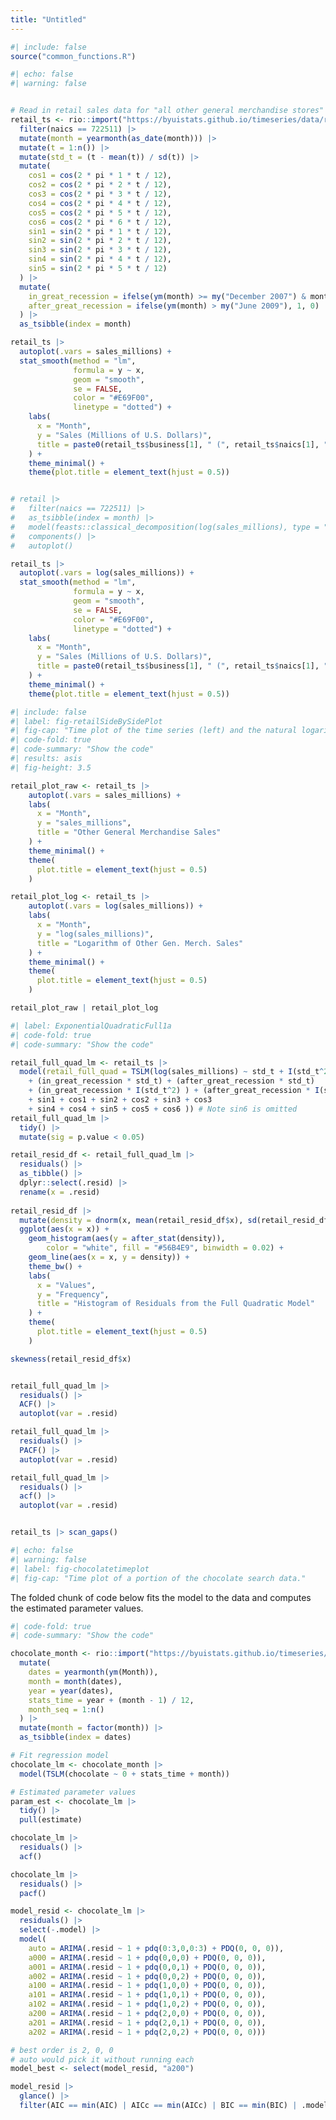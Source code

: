 ```yaml
---
title: "Untitled"
---
```



```r
#| include: false
source("common_functions.R")
```


```r
#| echo: false
#| warning: false


# Read in retail sales data for "all other general merchandise stores"
retail_ts <- rio::import("https://byuistats.github.io/timeseries/data/retail_by_business_type.parquet") |>
  filter(naics == 722511) |>
  mutate(month = yearmonth(as_date(month))) |>
  mutate(t = 1:n()) |>
  mutate(std_t = (t - mean(t)) / sd(t)) |>
  mutate(
    cos1 = cos(2 * pi * 1 * t / 12),
    cos2 = cos(2 * pi * 2 * t / 12),
    cos3 = cos(2 * pi * 3 * t / 12),
    cos4 = cos(2 * pi * 4 * t / 12),
    cos5 = cos(2 * pi * 5 * t / 12),
    cos6 = cos(2 * pi * 6 * t / 12),
    sin1 = sin(2 * pi * 1 * t / 12),
    sin2 = sin(2 * pi * 2 * t / 12),
    sin3 = sin(2 * pi * 3 * t / 12),
    sin4 = sin(2 * pi * 4 * t / 12),
    sin5 = sin(2 * pi * 5 * t / 12)
  ) |>
  mutate(
    in_great_recession = ifelse(ym(month) >= my("December 2007") & month <= my("June 2009"), 1, 0),
    after_great_recession = ifelse(ym(month) > my("June 2009"), 1, 0)
  ) |>
  as_tsibble(index = month)

retail_ts |>
  autoplot(.vars = sales_millions) +
  stat_smooth(method = "lm", 
              formula = y ~ x, 
              geom = "smooth",
              se = FALSE,
              color = "#E69F00",
              linetype = "dotted") +
    labs(
      x = "Month",
      y = "Sales (Millions of U.S. Dollars)",
      title = paste0(retail_ts$business[1], " (", retail_ts$naics[1], ")")
    ) +
    theme_minimal() +
    theme(plot.title = element_text(hjust = 0.5))


# retail |>
#   filter(naics == 722511) |>
#   as_tsibble(index = month) |>
#   model(feasts::classical_decomposition(log(sales_millions), type = "add")) |>
#   components() |>
#   autoplot()

retail_ts |>
  autoplot(.vars = log(sales_millions)) +
  stat_smooth(method = "lm", 
              formula = y ~ x, 
              geom = "smooth",
              se = FALSE,
              color = "#E69F00",
              linetype = "dotted") +
    labs(
      x = "Month",
      y = "Sales (Millions of U.S. Dollars)",
      title = paste0(retail_ts$business[1], " (", retail_ts$naics[1], ")")
    ) +
    theme_minimal() +
    theme(plot.title = element_text(hjust = 0.5))

```

<!-- @fig-retailSideBySidePlot shows the "Full service Restaurants" retail sales data. -->
```r
#| include: false
#| label: fig-retailSideBySidePlot
#| fig-cap: "Time plot of the time series (left) and the natural logarithm of the time series (right)"
#| code-fold: true
#| code-summary: "Show the code"
#| results: asis
#| fig-height: 3.5

retail_plot_raw <- retail_ts |>
    autoplot(.vars = sales_millions) +
    labs(
      x = "Month",
      y = "sales_millions",
      title = "Other General Merchandise Sales"
    ) +
    theme_minimal() +
    theme(
      plot.title = element_text(hjust = 0.5)
    )

retail_plot_log <- retail_ts |>
    autoplot(.vars = log(sales_millions)) +
    labs(
      x = "Month",
      y = "log(sales_millions)",
      title = "Logarithm of Other Gen. Merch. Sales"
    ) +
    theme_minimal() +
    theme(
      plot.title = element_text(hjust = 0.5)
    )

retail_plot_raw | retail_plot_log
```

```r
#| label: ExponentialQuadraticFull1a
#| code-fold: true
#| code-summary: "Show the code"

retail_full_quad_lm <- retail_ts |>
  model(retail_full_quad = TSLM(log(sales_millions) ~ std_t + I(std_t^2) 
    + (in_great_recession * std_t) + (after_great_recession * std_t) 
    + (in_great_recession * I(std_t^2) ) + (after_great_recession * I(std_t^2) ) 
    + sin1 + cos1 + sin2 + cos2 + sin3 + cos3 
    + sin4 + cos4 + sin5 + cos5 + cos6 )) # Note sin6 is omitted
retail_full_quad_lm |>
  tidy() |>
  mutate(sig = p.value < 0.05) 

retail_resid_df <- retail_full_quad_lm |> 
  residuals() |> 
  as_tibble() |> 
  dplyr::select(.resid) |>
  rename(x = .resid) 
  
retail_resid_df |>
  mutate(density = dnorm(x, mean(retail_resid_df$x), sd(retail_resid_df$x))) |>
  ggplot(aes(x = x)) +
    geom_histogram(aes(y = after_stat(density)),
        color = "white", fill = "#56B4E9", binwidth = 0.02) +
    geom_line(aes(x = x, y = density)) +
    theme_bw() +
    labs(
      x = "Values",
      y = "Frequency",
      title = "Histogram of Residuals from the Full Quadratic Model"
    ) +
    theme(
      plot.title = element_text(hjust = 0.5)
    )

skewness(retail_resid_df$x)


retail_full_quad_lm |>
  residuals() |>
  ACF() |> 
  autoplot(var = .resid)

retail_full_quad_lm |>
  residuals() |>
  PACF() |> 
  autoplot(var = .resid)

retail_full_quad_lm |> 
  residuals() |> 
  acf() |>
  autoplot(var = .resid)


retail_ts |> scan_gaps()
```



```r
#| echo: false
#| warning: false
#| label: fig-chocolatetimeplot
#| fig-cap: "Time plot of a portion of the chocolate search data."


```

 

The folded chunk of code below fits the model to the data and computes the estimated parameter values. 
```r
#| code-fold: true
#| code-summary: "Show the code"

chocolate_month <- rio::import("https://byuistats.github.io/timeseries/data/chocolate.csv") |>
  mutate(
    dates = yearmonth(ym(Month)),
    month = month(dates),
    year = year(dates),
    stats_time = year + (month - 1) / 12,
    month_seq = 1:n()
  ) |>
  mutate(month = factor(month)) |>
  as_tsibble(index = dates)

# Fit regression model
chocolate_lm <- chocolate_month |>
  model(TSLM(chocolate ~ 0 + stats_time + month))

# Estimated parameter values
param_est <- chocolate_lm |>
  tidy() |>
  pull(estimate)
```




```r
chocolate_lm |>
  residuals() |>
  acf()

chocolate_lm |>
  residuals() |>
  pacf()
```

```r
model_resid <- chocolate_lm |>
  residuals() |>
  select(-.model) |>
  model(
    auto = ARIMA(.resid ~ 1 + pdq(0:3,0,0:3) + PDQ(0, 0, 0)),
    a000 = ARIMA(.resid ~ 1 + pdq(0,0,0) + PDQ(0, 0, 0)),
    a001 = ARIMA(.resid ~ 1 + pdq(0,0,1) + PDQ(0, 0, 0)),
    a002 = ARIMA(.resid ~ 1 + pdq(0,0,2) + PDQ(0, 0, 0)),
    a100 = ARIMA(.resid ~ 1 + pdq(1,0,0) + PDQ(0, 0, 0)),
    a101 = ARIMA(.resid ~ 1 + pdq(1,0,1) + PDQ(0, 0, 0)),
    a102 = ARIMA(.resid ~ 1 + pdq(1,0,2) + PDQ(0, 0, 0)),
    a200 = ARIMA(.resid ~ 1 + pdq(2,0,0) + PDQ(0, 0, 0)),
    a201 = ARIMA(.resid ~ 1 + pdq(2,0,1) + PDQ(0, 0, 0)),
    a202 = ARIMA(.resid ~ 1 + pdq(2,0,2) + PDQ(0, 0, 0))) 

# best order is 2, 0, 0
# auto would pick it without running each    
model_best <- select(model_resid, "a200")

model_resid |>
  glance() |>
  filter(AIC == min(AIC) | AICc == min(AICc) | BIC == min(BIC) | .model == "auto")
```


